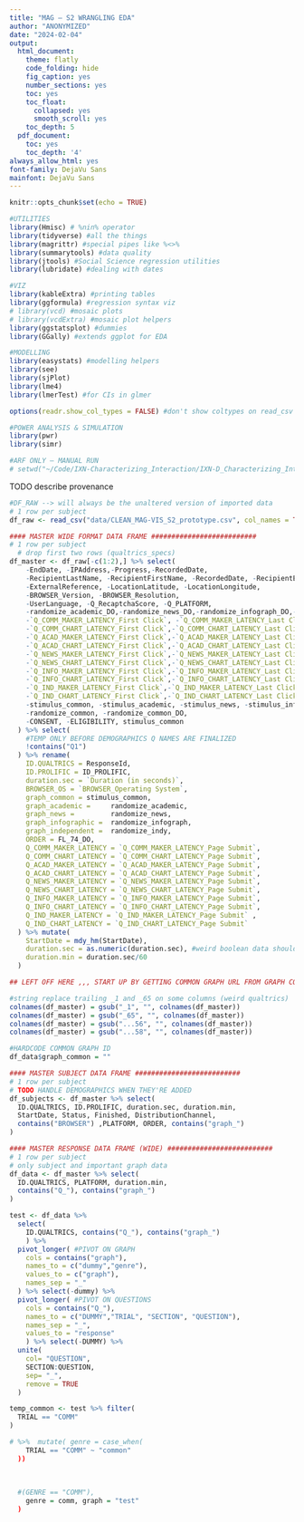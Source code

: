 ```yaml
---
title: "MAG — S2 WRANGLING EDA"
author: "ANONYMIZED"
date: "2024-02-04"
output:
  html_document:
    theme: flatly
    code_folding: hide
    fig_caption: yes
    number_sections: yes
    toc: yes
    toc_float:
      collapsed: yes
      smooth_scroll: yes
    toc_depth: 5
  pdf_document:
    toc: yes
    toc_depth: '4'
always_allow_html: yes
font-family: DejaVu Sans
mainfont: DejaVu Sans
---
```


```r
knitr::opts_chunk$set(echo = TRUE)

#UTILITIES
library(Hmisc) # %nin% operator
library(tidyverse) #all the things
library(magrittr) #special pipes like %<>%
library(summarytools) #data quality
library(jtools) #Social Science regression utilities
library(lubridate) #dealing with dates

#VIZ
library(kableExtra) #printing tables
library(ggformula) #regression syntax viz
# library(vcd) #mosaic plots
# library(vcdExtra) #mosaic plot helpers
library(ggstatsplot) #dummies
library(GGally) #extends ggplot for EDA 

#MODELLING
library(easystats) #modelling helpers
library(see)
library(sjPlot)
library(lme4)
library(lmerTest) #for CIs in glmer

options(readr.show_col_types = FALSE) #don't show coltypes on read_csv

#POWER ANALYSIS & SIMULATION
library(pwr)
library(simr)

#ARF ONLY — MANUAL RUN
# setwd("~/Code/IXN-Characterizing_Interaction/IXN-D_Characterizing_Interaction/ANALYSIS")

```

TODO describe provenance

```r

#DF_RAW --> will always be the unaltered version of imported data
# 1 row per subject 
df_raw <- read_csv("data/CLEAN_MAG-VIS_S2_prototype.csv", col_names = TRUE)

#### MASTER WIDE FORMAT DATA FRAME ##########################
# 1 row per subject
  # drop first two rows (qualtrics_specs)
df_master <- df_raw[-c(1:2),] %>% select(
    -EndDate, -IPAddress,-Progress,-RecordedDate,
    -RecipientLastName, -RecipientFirstName, -RecordedDate, -RecipientEmail,
    -ExternalReference, -LocationLatitude, -LocationLongitude, 
    -BROWSER_Version, -BROWSER_Resolution,
    -UserLanguage, -Q_RecaptchaScore, -Q_PLATFORM,
    -randomize_academic_DO,-randomize_news_DO,-randomize_infograph_DO,-randomize_indy_DO,
    -`Q_COMM_MAKER_LATENCY_First Click`, -`Q_COMM_MAKER_LATENCY_Last Click`, -`Q_COMM_MAKER_LATENCY_Click Count`,
    -`Q_COMM_CHART_LATENCY_First Click`,-`Q_COMM_CHART_LATENCY_Last Click`,-`Q_COMM_CHART_LATENCY_Click Count`,
    -`Q_ACAD_MAKER_LATENCY_First Click`,-`Q_ACAD_MAKER_LATENCY_Last Click`,-`Q_ACAD_MAKER_LATENCY_Click Count`,
    -`Q_ACAD_CHART_LATENCY_First Click`,-`Q_ACAD_CHART_LATENCY_Last Click`,-`Q_ACAD_CHART_LATENCY_Click Count`,
    -`Q_NEWS_MAKER_LATENCY_First Click`,-`Q_NEWS_MAKER_LATENCY_Last Click`,-`Q_NEWS_MAKER_LATENCY_Click Count`,
    -`Q_NEWS_CHART_LATENCY_First Click`,-`Q_NEWS_CHART_LATENCY_Last Click`,-`Q_NEWS_CHART_LATENCY_Click Count`,
    -`Q_INFO_MAKER_LATENCY_First Click`,-`Q_INFO_MAKER_LATENCY_Last Click`,-`Q_INFO_MAKER_LATENCY_Click Count`,
    -`Q_INFO_CHART_LATENCY_First Click`,-`Q_INFO_CHART_LATENCY_Last Click`,-`Q_INFO_CHART_LATENCY_Click Count`,
    -`Q_IND_MAKER_LATENCY_First Click`,-`Q_IND_MAKER_LATENCY_Last Click`,-`Q_IND_MAKER_LATENCY_Click Count`,
    -`Q_IND_CHART_LATENCY_First Click`,-`Q_IND_CHART_LATENCY_Last Click`,-`Q_IND_CHART_LATENCY_Click Count`,
    -stimulus_common, -stimulus_academic, -stimulus_news, -stimulus_infographic, -stimulus_indy,
    -randomize_common, -randomize_common_DO,
    -CONSENT, -ELIGIBILITY, stimulus_common
  ) %>% select(
    #TEMP ONLY BEFORE DEMOGRAPHICS Q NAMES ARE FINALIZED
    !contains("Q1")
  ) %>% rename(
    ID.QUALTRICS = ResponseId,
    ID.PROLIFIC = ID_PROLIFIC,
    duration.sec = `Duration (in seconds)`,
    BROWSER_OS = `BROWSER_Operating System`,
    graph_common = stimulus_common,
    graph_academic =     randomize_academic,
    graph_news =         randomize_news,
    graph_infographic =  randomize_infograph,
    graph_independent =  randomize_indy,
    ORDER = FL_74_DO,
    Q_COMM_MAKER_LATENCY = `Q_COMM_MAKER_LATENCY_Page Submit`, 
    Q_COMM_CHART_LATENCY = `Q_COMM_CHART_LATENCY_Page Submit`, 
    Q_ACAD_MAKER_LATENCY = `Q_ACAD_MAKER_LATENCY_Page Submit`, 
    Q_ACAD_CHART_LATENCY = `Q_ACAD_CHART_LATENCY_Page Submit`, 
    Q_NEWS_MAKER_LATENCY = `Q_NEWS_MAKER_LATENCY_Page Submit`, 
    Q_NEWS_CHART_LATENCY = `Q_NEWS_CHART_LATENCY_Page Submit`, 
    Q_INFO_MAKER_LATENCY = `Q_INFO_MAKER_LATENCY_Page Submit`, 
    Q_INFO_CHART_LATENCY = `Q_INFO_CHART_LATENCY_Page Submit`, 
    Q_IND_MAKER_LATENCY = `Q_IND_MAKER_LATENCY_Page Submit` , 
    Q_IND_CHART_LATENCY = `Q_IND_CHART_LATENCY_Page Submit` 
  ) %>% mutate(
    StartDate = mdy_hm(StartDate),
    duration.sec = as.numeric(duration.sec), #weird boolean data should only be for the test generator
    duration.min = duration.sec/60
  ) 

## LEFT OFF HERE ,,, START UP BY GETTING COMMON GRAPH URL FROM GRAPH COMMON

#string replace trailing _1 and _65 on some columns (weird qualtrics)  
colnames(df_master) = gsub("_1", "", colnames(df_master))
colnames(df_master) = gsub("_65", "", colnames(df_master))
colnames(df_master) = gsub("...56", "", colnames(df_master))
colnames(df_master) = gsub("...58", "", colnames(df_master))

#HARDCODE COMMON GRAPH ID 
df_data$graph_common = ""

#### MASTER SUBJECT DATA FRAME ##########################
# 1 row per subject 
# TODO HANDLE DEMOGRAPHICS WHEN THEY'RE ADDED 
df_subjects <- df_master %>% select(
  ID.QUALTRICS, ID.PROLIFIC, duration.sec, duration.min,
  StartDate, Status, Finished, DistributionChannel,
  contains("BROWSER") ,PLATFORM, ORDER, contains("graph_")
)

#### MASTER RESPONSE DATA FRAME (WIDE) ##########################
# 1 row per subject 
# only subject and important graph data 
df_data <- df_master %>% select(
  ID.QUALTRICS, PLATFORM, duration.min, 
  contains("Q_"), contains("graph_")
)

test <- df_data %>% 
  select(
    ID.QUALTRICS, contains("Q_"), contains("graph_")
    ) %>% 
  pivot_longer( #PIVOT ON GRAPH
    cols = contains("graph"),
    names_to = c("dummy","genre"),
    values_to = c("graph"),
    names_sep = "_"
  ) %>% select(-dummy) %>% 
  pivot_longer( #PIVOT ON QUESTIONS
    cols = contains("Q_"), 
    names_to = c("DUMMY","TRIAL", "SECTION", "QUESTION"),
    names_sep = "_",
    values_to = "response"
    ) %>% select(-DUMMY) %>% 
  unite(
    col= "QUESTION",
    SECTION:QUESTION,
    sep= "_", 
    remove = TRUE
  ) 

temp_common <- test %>% filter(
  TRIAL == "COMM"
)

# %>%  mutate( genre = case_when(
    TRIAL == "COMM" ~ "common"  
  ))
    
  
  
  #(GENRE == "COMM"), 
    genre = comm, graph = "test"
  )





```